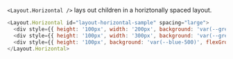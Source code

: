 

<Meta title="Layout/Horizontal" />

`<Layout.Horizontal />` lays out children in a horiztonally spaced layout.

<ArgsTable of={Layout.Horizontal} />
<Layout.Horizontal id="layout-horizontal-sample" spacing="large">
  <div style={{ height: '100px', width: '200px', background: 'var(--grey-300)' }}></div>
  <div style={{ height: '100px', width: '300px', background: 'var(--green-500)' }}></div>
  <div style={{ height: '100px', background: 'var(--blue-500)', flexGrow: 1 }}></div>
</Layout.Horizontal>

```js live=true
<Layout.Horizontal id="layout-horizontal-sample" spacing="large">
  <div style={{ height: '100px', width: '200px', background: 'var(--grey-300)' }}></div>
  <div style={{ height: '100px', width: '300px', background: 'var(--green-500)' }}></div>
  <div style={{ height: '100px', background: 'var(--blue-500)', flexGrow: 1 }}></div>
</Layout.Horizontal>
```
